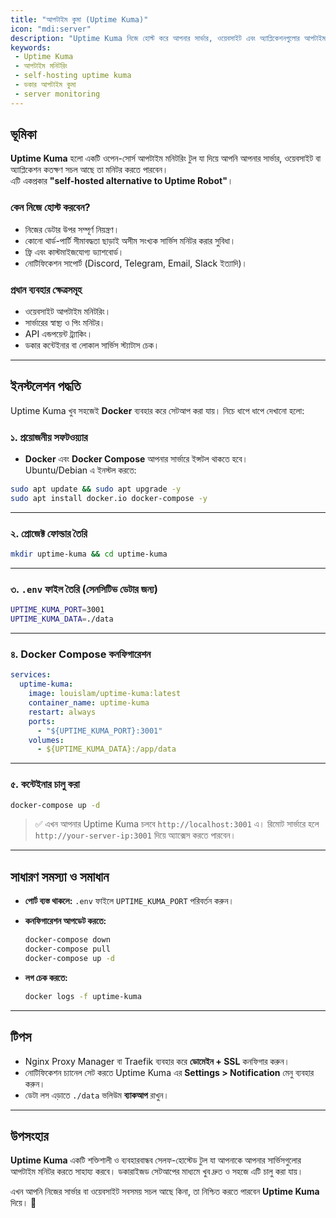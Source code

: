 ```yaml
---
title: "আপটাইম কুমা (Uptime Kuma)"
icon: "mdi:server"
description: "Uptime Kuma নিজে হোস্ট করে আপনার সার্ভার, ওয়েবসাইট এবং অ্যাপ্লিকেশনগুলোর আপটাইম মনিটরিং সহজে শুরু করুন।"
keywords:
 - Uptime Kuma
 - আপটাইম মনিটরিং
 - self-hosting uptime kuma
 - ডকার আপটাইম কুমা
 - server monitoring
---
```


## ভূমিকা
**Uptime Kuma** হলো একটি ওপেন-সোর্স আপটাইম মনিটরিং টুল যা দিয়ে আপনি আপনার সার্ভার, ওয়েবসাইট বা অ্যাপ্লিকেশন কতক্ষণ সচল আছে তা মনিটর করতে পারবেন।  
এটি একপ্রকার **"self-hosted alternative to Uptime Robot"**।  

### কেন নিজে হোস্ট করবেন?
- নিজের ডেটার উপর সম্পূর্ণ নিয়ন্ত্রণ।
- কোনো থার্ড-পার্টি সীমাবদ্ধতা ছাড়াই অসীম সংখ্যক সার্ভিস মনিটর করার সুবিধা।
- ফ্রি এবং কাস্টমাইজযোগ্য ড্যাশবোর্ড।
- নোটিফিকেশন সাপোর্ট (Discord, Telegram, Email, Slack ইত্যাদি)।

### প্রধান ব্যবহার ক্ষেত্রসমূহ
- ওয়েবসাইট আপটাইম মনিটরিং।
- সার্ভারের স্বাস্থ্য ও পিং মনিটর।
- API এন্ডপয়েন্ট ট্র্যাকিং।
- ডকার কন্টেইনার বা লোকাল সার্ভিস স্ট্যাটাস চেক।

---

## ইনস্টলেশন পদ্ধতি

Uptime Kuma খুব সহজেই **Docker** ব্যবহার করে সেটআপ করা যায়। নিচে ধাপে ধাপে দেখানো হলো:

### ১. প্রয়োজনীয় সফটওয়্যার
- **Docker** এবং **Docker Compose** আপনার সার্ভারে ইন্সটল থাকতে হবে।  
Ubuntu/Debian এ ইনস্টল করতে:
```bash
sudo apt update && sudo apt upgrade -y
sudo apt install docker.io docker-compose -y
```

---

### ২. প্রোজেক্ট ফোল্ডার তৈরি

```bash
mkdir uptime-kuma && cd uptime-kuma
```

---

### ৩. `.env` ফাইল তৈরি (সেনসিটিভ ডেটার জন্য)

```bash title=".env"
UPTIME_KUMA_PORT=3001
UPTIME_KUMA_DATA=./data
```

---

### ৪. Docker Compose কনফিগারেশন

```yaml title="docker-compose.yml"
services:
  uptime-kuma:
    image: louislam/uptime-kuma:latest
    container_name: uptime-kuma
    restart: always
    ports:
      - "${UPTIME_KUMA_PORT}:3001"
    volumes:
      - ${UPTIME_KUMA_DATA}:/app/data
```

---

### ৫. কন্টেইনার চালু করা

```bash
docker-compose up -d
```

> ✅ এখন আপনার Uptime Kuma চলবে `http://localhost:3001` এ।
> রিমোট সার্ভারে হলে `http://your-server-ip:3001` দিয়ে অ্যাক্সেস করতে পারবেন।

---

## সাধারণ সমস্যা ও সমাধান

* **পোর্ট ব্যস্ত থাকলে:** `.env` ফাইলে `UPTIME_KUMA_PORT` পরিবর্তন করুন।
* **কনফিগারেশন আপডেট করতে:**

  ```bash
  docker-compose down
  docker-compose pull
  docker-compose up -d
  ```
* **লগ চেক করতে:**

  ```bash
  docker logs -f uptime-kuma
  ```

---

## টিপস

* Nginx Proxy Manager বা Traefik ব্যবহার করে **ডোমেইন + SSL** কনফিগার করুন।
* নোটিফিকেশন চ্যানেল সেট করতে Uptime Kuma এর **Settings > Notification** মেনু ব্যবহার করুন।
* ডেটা লস এড়াতে `./data` ভলিউম **ব্যাকআপ** রাখুন।

---

## উপসংহার

**Uptime Kuma** একটি শক্তিশালী ও ব্যবহারবান্ধব সেলফ-হোস্টেড টুল যা আপনাকে আপনার সার্ভিসগুলোর আপটাইম মনিটর করতে সাহায্য করবে।
ডকারাইজড সেটআপের মাধ্যমে খুব দ্রুত ও সহজে এটি চালু করা যায়।

এখন আপনি নিজের সার্ভার বা ওয়েবসাইট সবসময় সচল আছে কিনা, তা নিশ্চিত করতে পারবেন **Uptime Kuma** দিয়ে। 🚀